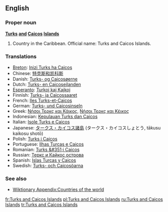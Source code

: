 ==English==

===Proper noun===
'''[[Turks]] [[and]] [[Caicos]] [[Island]]s'''

# Country in the Caribbean.  Official name: Turks and Caicos Islands.

===Translations===
*[[Breton]]: [[Inizi Turks ha Caicos]]
*Chinese: [[特克斯和凯科斯]]
*Danish: [[Turks- og Caicosøerne]]
*Dutch: [[Turks- en Caicoseilanden]]
*[[Esperanto]]: [[Turkoj kaj Kajkoj]]
*Finnish: [[Turks- ja Caicossaaret]]
*French: [[Iles Turks-et-Caicos]]
*German: [[Turks- und Caicosinseln]]
*Greek: [[Νήσοι Τερκς και Κάικος]], [[Νήσοι Τερκς και Κέικος]]
*Indonesian: [[Kepulauan Turks dan Caicos]]
*Italian: [[Isole Turks e Caicos]]
*Japanese: [[タークス・カイコス諸島]] (タークス・カイコスしょとう, tākusu kaikosu shotō)
*Polish: [[Turks i Caicos]]
*Portuguese: [[Ilhas Turcas e Caicos]]
*Romanian: [[Turks &#351;i Caicos]]
*Russian: [[Теркс и Кайкос острова]]
*Spanish: [[Islas Turcas y Caicos]]
*Swedish: [[Turks- och Caicosöarna]]

===See also===
*[[Wiktionary Appendix:Countries of the world]]

[[fr:Turks and Caicos Islands]]
[[pl:Turks and Caicos Islands]]
[[ru:Turks and Caicos Islands]]
[[tr:Turks and Caicos Islands]]